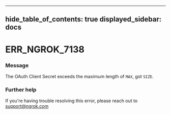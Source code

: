 

---
hide_table_of_contents: true
displayed_sidebar: docs
---


# ERR_NGROK_7138

### Message
The OAuth Client Secret exceeds the maximum length of `MAX`, got `SIZE`.

<ErrorDetails error="err_ngrok_7138" />



### Further help
If you're having trouble resolving this error, please reach out to [support@ngrok.com](mailto:support@ngrok.com?subject=Help%20with%20ERR_NGROK_7138)

